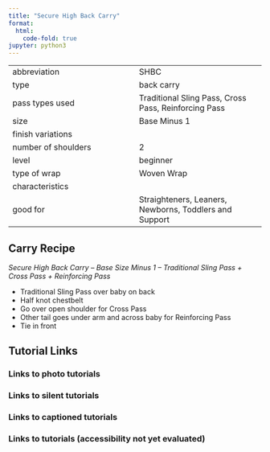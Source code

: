 ```yaml
---
title: "Secure High Back Carry"
format:
  html:
    code-fold: true
jupyter: python3
---
```


| | 
|---|---
|abbreviation	|SHBC
|type	|back carry
|pass types used	|Traditional Sling Pass, Cross Pass, Reinforcing Pass
|size	|Base Minus 1
|finish variations|	
|number of shoulders	|2
|level	|beginner
|type of wrap	|Woven Wrap
|characteristics	|
|good for	|Straighteners, Leaners, Newborns, Toddlers and Support

## Carry Recipe
_Secure High Back Carry – Base Size Minus 1 – Traditional Sling Pass + Cross Pass + Reinforcing Pass_

- Traditional Sling Pass over baby on back
- Half knot chestbelt
- Go over open shoulder for Cross Pass
- Other tail goes under arm and across baby for Reinforcing Pass
- Tie in front

## Tutorial Links
### Links to photo tutorials
### Links to silent tutorials
### Links to captioned tutorials
### Links to tutorials (accessibility not yet evaluated)
